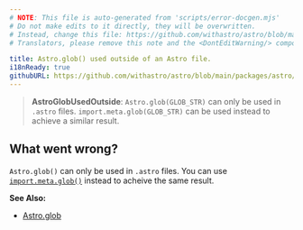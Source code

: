 ```yaml
---
# NOTE: This file is auto-generated from 'scripts/error-docgen.mjs'
# Do not make edits to it directly, they will be overwritten.
# Instead, change this file: https://github.com/withastro/astro/blob/main/packages/astro/src/core/errors/errors-data.ts
# Translators, please remove this note and the <DontEditWarning/> component.

title: Astro.glob() used outside of an Astro file.
i18nReady: true
githubURL: https://github.com/withastro/astro/blob/main/packages/astro/src/core/errors/errors-data.ts
---
```


<DontEditWarning />


> **AstroGlobUsedOutside**: `Astro.glob(GLOB_STR)` can only be used in `.astro` files. `import.meta.glob(GLOB_STR)` can be used instead to achieve a similar result.
## What went wrong?
`Astro.glob()` can only be used in `.astro` files. You can use [`import.meta.glob()`](https://vitejs.dev/guide/features.html#glob-import) instead to acheive the same result.

**See Also:**
-  [Astro.glob](/en/reference/api-reference/#astroglob)


